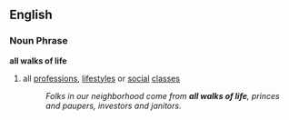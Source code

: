 == English == {{idiom}}
=== Noun Phrase ===
'''all walks of life'''
# all [[professions]], [[lifestyles]] or [[social]] [[classes]]
#: ''Folks in our neighborhood come from '''all walks of life''', princes and paupers, investors and janitors.''